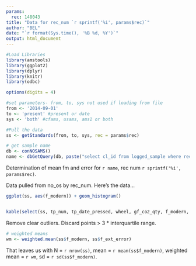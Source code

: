 ```yaml
---
params:
  rec: 148043
title: "Data for rec_num `r sprintf('%i', params$rec)`"
author: "BEL"
date: "`r format(Sys.time(), '%B %d, %Y')`"
output: html_document
---
```


```r
#Load Libraries
library(amstools)
library(ggplot2)
library(dplyr)
library(knitr)
library(odbc)

options(digits = 4)

#set parameters- from, to, sys not used if loading from file
from <- '2014-09-01'
to <- 'present' #present or date
sys <- 'both' #cfams, usams, ams1 or both

#Pull the data
ss <- getStandards(from, to, sys, rec = params$rec)

# get sample name
db <- conNOSAMS()
name <- dbGetQuery(db, paste("select cl_id from logged_sample where rec_num =", params$rec))
```

Determination of mean fm and error for `r name`, rec num `r sprintf('%i', params$rec)`.

Data pulled from no_os by rec_num.
Here's the data...

```r
ggplot(ss, aes(f_modern)) + geom_histogram()


kable(select(ss, tp_num, tp_date_pressed, wheel, gf_co2_qty, f_modern, f_int_error, f_ext_error))
```

Remove clear outliers. Discard points > 3 * interquartile range.

```r


# weighted means
wm <- weighted.mean(ss$f_modern, ss$f_ext_error)

```

That leaves us with N = `r nrow(ss)`, mean = `r mean(ss$f_modern)`, weighted mean = `r wm`, sd = `r sd(ss$f_modern)`.

